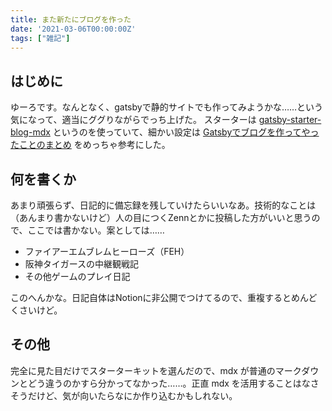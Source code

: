 ```yaml
---
title: また新たにブログを作った
date: '2021-03-06T00:00:00Z'
tags: ["雑記"]
---
```


## はじめに

ゆーろです。なんとなく、gatsbyで静的サイトでも作ってみようかな……という気になって、適当にググりながらでっち上げた。
スターターは [gatsby-starter-blog-mdx](https://www.gatsbyjs.com/starters/hagnerd/gatsby-starter-blog-mdx/) というのを使っていて、細かい設定は [Gatsbyでブログを作ってやったことのまとめ](https://takagi.blog/gatsby-starter-blog/) をめっちゃ参考にした。

## 何を書くか

あまり頑張らず、日記的に備忘録を残していけたらいいなあ。技術的なことは（あんまり書かないけど）人の目につくZennとかに投稿した方がいいと思うので、ここでは書かない。案としては……

- ファイアーエムブレムヒーローズ（FEH）
- 阪神タイガースの中継観戦記
- その他ゲームのプレイ日記

このへんかな。日記自体はNotionに非公開でつけてるので、重複するとめんどくさいけど。

## その他

完全に見た目だけでスターターキットを選んだので、mdx が普通のマークダウンとどう違うのかすら分かってなかった……。正直 mdx を活用することはなさそうだけど、気が向いたらなにか作り込むかもしれない。